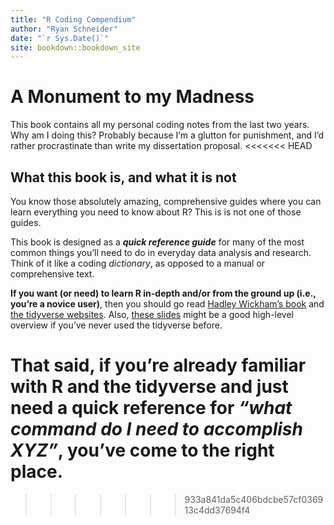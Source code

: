 ```yaml
--- 
title: "R Coding Compendium"
author: "Ryan Schneider"
date: "`r Sys.Date()`"
site: bookdown::bookdown_site
---
```


# A Monument to my Madness

This book contains all my personal coding notes from the last two years. Why am I doing this? Probably because I'm a glutton for punishment, and I'd rather procrastinate than write my dissertation proposal.
<<<<<<< HEAD

## What this book is, and what it is not

You know those absolutely amazing, comprehensive guides where you can learn everything you need to know about R? This is is not one of those guides.

This book is designed as a ***quick reference guide*** for many of the most common things you'll need to do in everyday data analysis and research. Think of it like a coding *dictionary*, as opposed to a manual or comprehensive text. 

**If you want (or need) to learn R in-depth and/or from the ground up (i.e., you're a novice user)**, then you should go read [Hadley Wickham's book](https://r4ds.had.co.nz/) and [the tidyverse websites](https://www.tidyverse.org/packages/). Also, [these slides](https://oliviergimenez.github.io/intro_tidyverse/#1) might be a good high-level overview if you've never used the tidyverse before. 

That said, if you're already familiar with R and the tidyverse and just need a quick reference for *"what command do I need to accomplish XYZ"*, you've come to the right place.
=======
>>>>>>> 933a841da5c406bdcbe57cf036913c4dd37694f4

